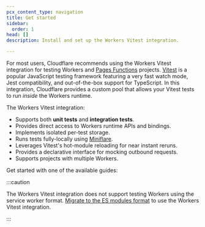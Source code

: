 ```yaml
---
pcx_content_type: navigation
title: Get started
sidebar:
  order: 1
head: []
description: Install and set up the Workers Vitest integration.

---
```



For most users, Cloudflare recommends using the Workers Vitest integration for testing Workers and [Pages Functions](/pages/functions/) projects. [Vitest](https://vitest.dev/) is a popular JavaScript testing framework featuring a very fast watch mode, Jest compatibility, and out-of-the-box support for TypeScript. In this integration, Cloudflare provides a custom pool that allows your Vitest tests to run *inside* the Workers runtime.

The Workers Vitest integration:

* Supports both **unit tests** and **integration tests**.
* Provides direct access to Workers runtime APIs and bindings.
* Implements isolated per-test storage.
* Runs tests fully-locally using [Miniflare](https://miniflare.dev/).
* Leverages Vitest's hot-module reloading for near instant reruns.
* Provides a declarative interface for mocking outbound requests.
* Supports projects with multiple Workers.

Get started with one of the available guides:

<DirectoryListing />

:::caution


The Workers Vitest integration does not support testing Workers using the service worker format. [Migrate to the ES modules format](/workers/reference/migrate-to-module-workers/) to use the Workers Vitest integration.


:::
